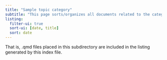 ```yaml
---
title: "Sample topic category"
subtitle: "This page sorts/organizes all documents related to the category represented by this subdirectory."
listing: 
  filter-ui: true
  sort-ui: [date, title]
  sort: date
---
```


That is, .qmd files placed in this subdirectory are included in the listing generated by this index file.
